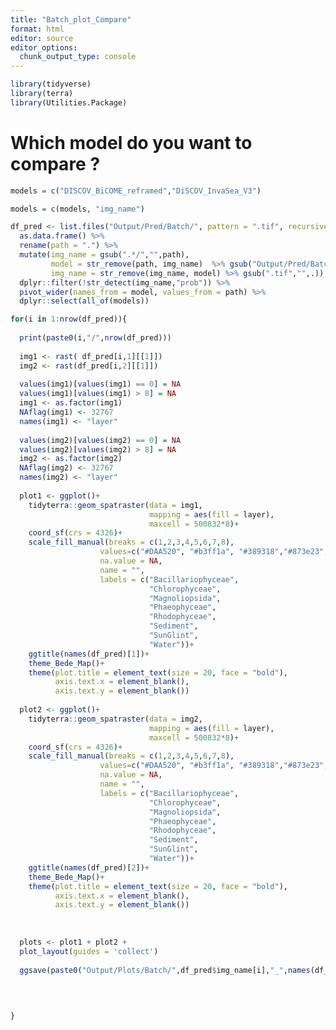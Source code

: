 ```yaml
---
title: "Batch_plot_Compare"
format: html
editor: source
editor_options: 
  chunk_output_type: console
---
```


```r
library(tidyverse)
library(terra)
library(Utilities.Package)
```



# Which model do you want to compare ? 
```r

models = c("DISCOV_BiCOME_reframed","DiSCOV_InvaSea_V3")
```


```r

models = c(models, "img_name")

df_pred <- list.files("Output/Pred/Batch/", pattern = ".tif", recursive = T, full.names = T) %>% 
  as.data.frame() %>% 
  rename(path = ".") %>% 
  mutate(img_name = gsub(".*/","",path),
         model = str_remove(path, img_name)  %>% gsub("Output/Pred/Batch/","",.)%>%  gsub("/","",.),
         img_name = str_remove(img_name, model) %>% gsub(".tif","",.)) %>% 
  dplyr::filter(!str_detect(img_name,"prob")) %>% 
  pivot_wider(names_from = model, values_from = path) %>% 
  dplyr::select(all_of(models))
```

```r

for(i in 1:nrow(df_pred)){
  
  print(paste0(i,"/",nrow(df_pred)))
  
  img1 <- rast( df_pred[i,1][[1]])
  img2 <- rast(df_pred[i,2][[1]])
  
  values(img1)[values(img1) == 0] = NA
  values(img1)[values(img1) > 8] = NA
  img1 <- as.factor(img1)
  NAflag(img1) <- 32767
  names(img1) <- "layer"
  
  values(img2)[values(img2) == 0] = NA
  values(img2)[values(img2) > 8] = NA
  img2 <- as.factor(img2)
  NAflag(img2) <- 32767
  names(img2) <- "layer"
  
  plot1 <- ggplot()+
    tidyterra::geom_spatraster(data = img1, 
                               mapping = aes(fill = layer),
                               maxcell = 500832*8)+
    coord_sf(crs = 4326)+
    scale_fill_manual(breaks = c(1,2,3,4,5,6,7,8),
                    values=c("#DAA520", "#b3ff1a", "#389318","#873e23","#b3002d", "#70543e","white","#42c9bc"),
                    na.value = NA,
                    name = "",
                    labels = c("Bacillariophyceae",
                               "Chlorophyceae",
                               "Magnoliopsida",
                               "Phaeophyceae",
                               "Rhodophyceae",
                               "Sediment",
                               "SunGlint",
                               "Water"))+
    ggtitle(names(df_pred)[1])+
    theme_Bede_Map()+
    theme(plot.title = element_text(size = 20, face = "bold"),
          axis.text.x = element_blank(),
          axis.text.y = element_blank())
  
  plot2 <- ggplot()+
    tidyterra::geom_spatraster(data = img2, 
                               mapping = aes(fill = layer),
                               maxcell = 500832*8)+
    coord_sf(crs = 4326)+
    scale_fill_manual(breaks = c(1,2,3,4,5,6,7,8),
                    values=c("#DAA520", "#b3ff1a", "#389318","#873e23","#b3002d", "#70543e","white","#42c9bc"),
                    na.value = NA,
                    name = "",
                    labels = c("Bacillariophyceae",
                               "Chlorophyceae",
                               "Magnoliopsida",
                               "Phaeophyceae",
                               "Rhodophyceae",
                               "Sediment",
                               "SunGlint",
                               "Water"))+
    ggtitle(names(df_pred)[2])+
    theme_Bede_Map()+
    theme(plot.title = element_text(size = 20, face = "bold"),
          axis.text.x = element_blank(),
          axis.text.y = element_blank())
    
  
    
  plots <- plot1 + plot2 +
  plot_layout(guides = 'collect')
  
  ggsave(paste0("Output/Plots/Batch/",df_pred$img_name[i],"_",names(df_pred)[1],"_vs_",names(df_pred)[2],".png"),plots, height = 5, width = 10, dpi = 300)

    
  
  
}



```


